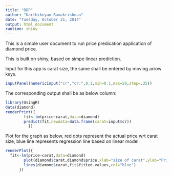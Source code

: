 ```yaml
---
title: "DDP"
author: "Karthikeyan Ramakrishnan"
date: "Tuesday, October 21, 2014"
output: html_document
runtime: shiny
---
```


This is a simple user document to run price predication application of diamond price. 

This is built on shiny, based on simpe linear prediction. 

Input for this app is carat size, the same shall be entered by moving arrow keys.

```r
inputPanel(numericInput("cr","cr:",0.1,min=0.1,max=50,step=.25))
```

The corresponding output shall be as below column:

```r

library(UsingR)
data(diamond)
renderPrint({
        fit<-lm(price~carat,data=diamond)
        predict(fit,newdata=data.frame(carat=input$cr))
          })

```

Plot for the graph as below, red dots represent the actual price wrt carat size, blue line represents regression line based on linear model.

```r
renderPlot({
  fit<-lm(price~carat,data=diamond)
        plot(diamond$carat,diamond$price,xlab="size of carat",ylab="Price",col="red")
        lines(diamond$carat,fit$fitted.values,col="blue")
      })


```

